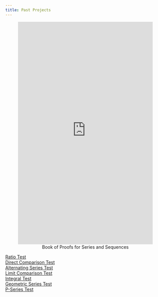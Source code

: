 ```yaml
---
title: Past Projects
---
```


<center>
![Book of Proofs for Series and Sequences](https://mathr.math.appstate.edu/s/8ba723dc65fc1a6ac6527/files/Repositories/hembreeja.github.io/Calculus%20_Test_Series_and_Sequences.pdf){width="100%" height="700px"}
</center>

[Ratio Test](https://youtu.be/av947KCWf2U)  
[Direct Comparison Test](https://youtu.be/0tXxFPHzFFI)  
[Alternating Series Test](https://youtu.be/91qVGeyTl44)  
[Limit Comparison Test](https://youtu.be/AtbZZiSLemQ)  
[Integral Test](https://youtu.be/xRyXz_UZ14Q)  
[Geometric Series Test](https://youtu.be/KNrEAJeRIdo)  
[P-Series Test](https://youtu.be/4WChwIGKdaA)  